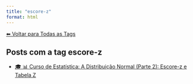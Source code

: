 ```yaml
---
title: "escore-z"
format: html
---
```


[⬅ Voltar para Todas as Tags](../tags.qmd)

## Posts com a tag **escore-z**

- [🎓 📊 Curso de Estatística: A Distribuição Normal (Parte 2): Escore-z e Tabela Z](/posts/cursos/estatistica/distribuicao_normal/parte-2/distribuicao-normal-parte2.html)
